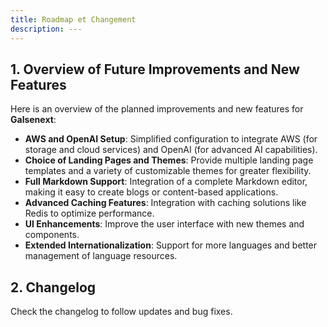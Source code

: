 ```yaml
---
title: Roadmap et Changement
description: ---
---
```


## 1. Overview of Future Improvements and New Features

Here is an overview of the planned improvements and new features for **Galsenext**:

- **AWS and OpenAI Setup**: Simplified configuration to integrate AWS (for storage and cloud services) and OpenAI (for advanced AI capabilities).
- **Choice of Landing Pages and Themes**: Provide multiple landing page templates and a variety of customizable themes for greater flexibility.
- **Full Markdown Support**: Integration of a complete Markdown editor, making it easy to create blogs or content-based applications.
- **Advanced Caching Features**: Integration with caching solutions like Redis to optimize performance.
- **UI Enhancements**: Improve the user interface with new themes and components.
- **Extended Internationalization**: Support for more languages and better management of language resources.

## 2. Changelog

Check the changelog to follow updates and bug fixes.
